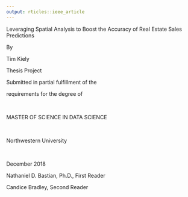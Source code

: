 ```yaml
---
output: rticles::ieee_article
---
```


\pagenumbering{gobble}

\titlepage
\center
\vspace{4 cm}
\normalsize
\bf 
The Spatially-Conscious Machine Learning Model:  

\normalsize
Leveraging Spatial Analysis to Boost the Accuracy of Real Estate Sales Predictions

\rm
\normalsize

By 

Tim Kiely

Thesis Project 

Submitted in partial fulfillment of the 

requirements for the degree of 

\  

MASTER OF SCIENCE IN DATA SCIENCE

\  

Northwestern University 

\  

December 2018

Nathaniel D. Bastian, Ph.D., First Reader 

Candice Bradley, Second Reader

